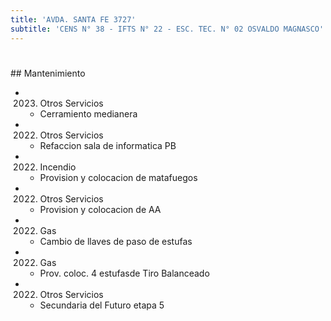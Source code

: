 ```yaml
---
title: 'AVDA. SANTA FE 3727'
subtitle: 'CENS N° 38 - IFTS N° 22 - ESC. TEC. N° 02 OSVALDO MAGNASCO'
---
```


#


 ## Mantenimiento

*  (2023) Otros Servicios 
    + Cerramiento medianera

*  (2022) Otros Servicios 
    + Refaccion sala de informatica PB

*  (2022) Incendio 
    + Provision y colocacion de matafuegos

*  (2022) Otros Servicios 
    + Provision y colocacion de AA

*  (2022) Gas 
    + Cambio de llaves de paso de estufas

*  (2022) Gas 
    + Prov. coloc. 4 estufasde Tiro Balanceado

*  (2022) Otros Servicios 
    + Secundaria del Futuro etapa 5



